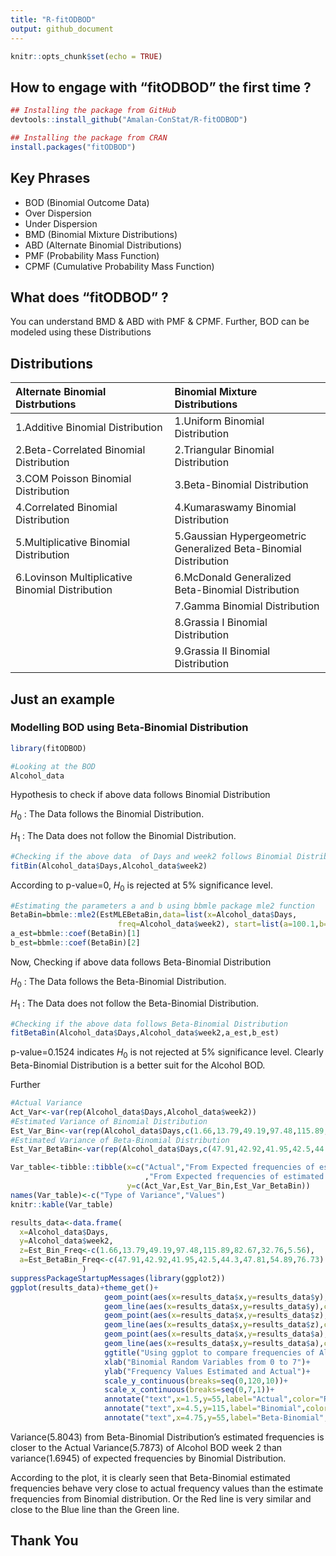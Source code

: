 ```yaml
---
title: "R-fitODBOD"
output: github_document
---
```


```r
knitr::opts_chunk$set(echo = TRUE)
```

## How to engage with "fitODBOD" the first time ?
```r
## Installing the package from GitHub
devtools::install_github("Amalan-ConStat/R-fitODBOD")

## Installing the package from CRAN
install.packages("fitODBOD")
```
## Key Phrases
* BOD (Binomial Outcome Data)
* Over Dispersion
* Under Dispersion
* BMD (Binomial Mixture Distributions)
* ABD (Alternate Binomial Distributions)
* PMF (Probability Mass Function)
* CPMF (Cumulative Probability Mass Function)

## What does "fitODBOD" ?
You can understand BMD & ABD with PMF & CPMF. Further, BOD can be modeled using these Distributions

## Distributions

| Alternate Binomial Distrbutions | Binomial Mixture Distributions |
|:--------------------------------|:-------------------------------|
|1.Additive Binomial Distribution|1.Uniform Binomial Distribution |
|2.Beta-Correlated Binomial Distribution|2.Triangular Binomial Distribution|
|3.COM Poisson Binomial Distribution|3.Beta-Binomial Distribution|
|4.Correlated Binomial Distribution|4.Kumaraswamy Binomial Distribution|
|5.Multiplicative Binomial Distribution|5.Gaussian Hypergeometric Generalized Beta-Binomial Distribution|
|6.Lovinson Multiplicative Binomial Distribution|6.McDonald Generalized Beta-Binomial Distribution|
||7.Gamma Binomial Distribution|
||8.Grassia I Binomial Distribution|
||9.Grassia II Binomial Distribution|


## Just an example
### Modelling BOD using Beta-Binomial Distribution
```r
library(fitODBOD)

#Looking at the BOD
Alcohol_data
```

Hypothesis to check if above data follows Binomial Distribution

$H_0$ : The Data follows the Binomial Distribution. 

$H_1$ : The Data does not follow the Binomial Distribution.

```r
#Checking if the above data  of Days and week2 follows Binomial Distribution
fitBin(Alcohol_data$Days,Alcohol_data$week2)
```

According to p-value=$0$, $H_0$ is rejected at $5\%$ significance level.

```r
#Estimating the parameters a and b using bbmle package mle2 function
BetaBin=bbmle::mle2(EstMLEBetaBin,data=list(x=Alcohol_data$Days,
                        freq=Alcohol_data$week2), start=list(a=100.1,b=100.1))
a_est=bbmle::coef(BetaBin)[1]                    
b_est=bbmle::coef(BetaBin)[2]
```

Now, Checking if above data follows Beta-Binomial Distribution

$H_0$ : The Data follows the Beta-Binomial Distribution. 

$H_1$ : The Data does not follow the Beta-Binomial Distribution.

```r
#Checking if the above data follows Beta-Binomial Distribution
fitBetaBin(Alcohol_data$Days,Alcohol_data$week2,a_est,b_est)
```

p-value=$0.1524$ indicates $H_0$ is not rejected at $5\%$ significance level.
Clearly Beta-Binomial Distribution is a better suit for the Alcohol BOD.

Further 
```r
#Actual Variance
Act_Var<-var(rep(Alcohol_data$Days,Alcohol_data$week2))
#Estimated Variance of Binomial Distribution
Est_Var_Bin<-var(rep(Alcohol_data$Days,c(1.66,13.79,49.19,97.48,115.89,82.67,32.76,5.56)))
#Estimated Variance of Beta-Binomial Distribution
Est_Var_BetaBin<-var(rep(Alcohol_data$Days,c(47.91,42.92,41.95,42.5,44.3,47.81,54.89,76.73)))
```
```r
Var_table<-tibble::tibble(x=c("Actual","From Expected frequencies of estimated Binomial Distribution"
                              ,"From Expected frequencies of estimated Beta-Binomial Distribution"),
                          y=c(Act_Var,Est_Var_Bin,Est_Var_BetaBin))
names(Var_table)<-c("Type of Variance","Values")
knitr::kable(Var_table)

results_data<-data.frame(
  x=Alcohol_data$Days,
  y=Alcohol_data$week2,
  z=Est_Bin_Freq<-c(1.66,13.79,49.19,97.48,115.89,82.67,32.76,5.56),
  a=Est_BetaBin_Freq<-c(47.91,42.92,41.95,42.5,44.3,47.81,54.89,76.73)
                )
suppressPackageStartupMessages(library(ggplot2))
ggplot(results_data)+theme_get()+
                     geom_point(aes(x=results_data$x,y=results_data$y),color="red")+
                     geom_line(aes(x=results_data$x,y=results_data$y),color="red")+
                     geom_point(aes(x=results_data$x,y=results_data$z),color="green")+
                     geom_line(aes(x=results_data$x,y=results_data$z),color="green")+
                     geom_point(aes(x=results_data$x,y=results_data$a),color="blue")+
                     geom_line(aes(x=results_data$x,y=results_data$a),color="blue")+
                     ggtitle("Using ggplot to compare frequencies of Alcohol BOD")+
                     xlab("Binomial Random Variables from 0 to 7")+
                     ylab("Frequency Values Estimated and Actual")+
                     scale_y_continuous(breaks=seq(0,120,10))+
                     scale_x_continuous(breaks=seq(0,7,1))+
                     annotate("text",x=1.5,y=55,label="Actual",color="Red")+
                     annotate("text",x=4.5,y=115,label="Binomial",color="Green")+
                     annotate("text",x=4.75,y=55,label="Beta-Binomial",color="Blue")
```

Variance($5.8043$) from Beta-Binomial Distribution's estimated frequencies is closer to 
the Actual Variance($5.7873$) of Alcohol BOD week 2 than variance($1.6945$) of expected frequencies by 
Binomial Distribution.

According to the plot, it is clearly seen that Beta-Binomial estimated frequencies behave very close to actual
frequency values than the estimate frequencies from Binomial distribution. Or the Red line is very similar and
close to the Blue line than the Green line.

## Thank You
